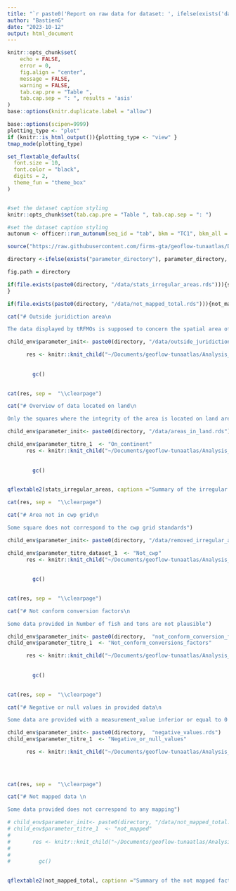 ```yaml
---
title: "`r paste0('Report on raw data for dataset: ', ifelse(exists('dataset'), dataset, 'NULL'))`"
author: "BastienG"
date: "2023-10-12"
output: html_document
---
```




```r

knitr::opts_chunk$set(
	echo = FALSE,
	error = 0,
	fig.align = "center",
	message = FALSE,
	warning = FALSE,
	tab.cap.pre = "Table ",
	tab.cap.sep = ": ", results = 'asis'
)
base::options(knitr.duplicate.label = "allow")
```


```r

base::options(scipen=9999)
plotting_type <- "plot" 
if (knitr::is_html_output()){plotting_type <- "view" }
tmap_mode(plotting_type)

```


```r

set_flextable_defaults(
  font.size = 10,
  font.color = "black",
  digits = 2,
  theme_fun = "theme_box"
)


#set the dataset caption styling
knitr::opts_chunk$set(tab.cap.pre = "Table ", tab.cap.sep = ": ")

#set the dataset caption styling
autonum <- officer::run_autonum(seq_id = "tab", bkm = "TC1", bkm_all = TRUE) # number the table, bkm (bookmark) is important as the cross-referencing is done using the bookmark


```



```r

source("https://raw.githubusercontent.com/firms-gta/geoflow-tunaatlas/Developement/Analysis_markdown/functions/Functions_markdown.R")

```

```r

directory <-ifelse(exists("parameter_directory"), parameter_directory, "~/Documents/geoflow-tunaatlas/jobs/20231013172118/entities/catch_1deg_1m_bb_iattc_level0__tuna_byflag/")

fig.path = directory
```

```r

if(file.exists(paste0(directory, "/data/stats_irregular_areas.rds"))){stats_irregular_areas <- readRDS(paste0(directory, "/data/stats_irregular_areas.rds"))
}

```

```r

if(file.exists(paste0(directory, "/data/not_mapped_total.rds"))){not_mapped_total <- readRDS(paste0(directory, "/data/not_mapped_total.rds"))} 

```


```r

cat("# Outside juridiction area\n

The data displayed by tRFMOs is supposed to concern the spatial area of the juridiction of the tRFMO. However, some data is displayed outside.")

child_env$parameter_init<- paste0(directory, "/data/outside_juridiction.rds")

      res <- knitr::knit_child("~/Documents/geoflow-tunaatlas/Analysis_markdown/comparison.Rmd", envir = child_env, quiet = TRUE)
        
        
        gc()
        
```

```r

cat(res, sep =  "\\clearpage")

```


```r

cat("# Overview of data located on land\n

Only the squares where the integrity of the area is located on land are considered in the analysis.")

child_env$parameter_init<- paste0(directory, "/data/areas_in_land.rds")

child_env$parameter_titre_1  <- "On_continent"
      res <- knitr::knit_child("~/Documents/geoflow-tunaatlas/Analysis_markdown/comparison.Rmd", envir = child_env, quiet = TRUE)
        
        
        gc()
        
```

```r

qflextable2(stats_irregular_areas, captionn ="Summary of the irregular area reallocation by unit", pgwidth = 6,  save_folder = "Summary")

```

```r

cat(res, sep =  "\\clearpage")

```


```r

cat("# Area not in cwp grid\n

Some square does not correspond to the cwp grid standards")

child_env$parameter_init<- paste0(directory, "/data/removed_irregular_areas.rds")

child_env$parameter_titre_dataset_1  <- "Not_cwp"
      res <- knitr::knit_child("~/Documents/geoflow-tunaatlas/Analysis_markdown/comparison.Rmd", envir = child_env, quiet = TRUE)
        
        
        gc()
        
```

```r

cat(res, sep =  "\\clearpage")

```


```r

cat("# Not conform conversion factors\n

Some data provided in Number of fish and tons are not plausible")

child_env$parameter_init<- paste0(directory,  "not_conform_conversion_factors.rds")
child_env$parameter_titre_1  <- "Not_conform_conversions_factors"

      res <- knitr::knit_child("~/Documents/geoflow-tunaatlas/Analysis_markdown/comparison.Rmd", envir = child_env, quiet = TRUE)
        
        
        gc()
        
```

```r

cat(res, sep =  "\\clearpage")

```

```r

cat("# Negative or null values in provided data\n

Some data are provided with a measurement_value inferior or equal to 0 ")

child_env$parameter_init<- paste0(directory,  "negative_values.rds")
child_env$parameter_titre_1  <- "Negative_or_null_values"

      res <- knitr::knit_child("~/Documents/geoflow-tunaatlas/Analysis_markdown/comparison.Rmd", envir = child_env, quiet = TRUE)
        
        
        
```

```r

cat(res, sep =  "\\clearpage")

```



```r

cat("# Not mapped data \n

Some data provided does not correspond to any mapping")

# child_env$parameter_init<- paste0(directory, "/data/not_mapped_total.rds")
# child_env$parameter_titre_1  <- "not_mapped"
# 
#       res <- knitr::knit_child("~/Documents/geoflow-tunaatlas/Analysis_markdown/comparison.Rmd", envir = child_env, quiet = TRUE)
#         
#         
#         gc()
        
```

<!-- ```{r complastfirstcat, eval=file.exists(paste0(directory, "/data/not_mapped_total.rds")), echo=FALSE, results='asis'} -->

<!-- cat(res, sep =  "\\clearpage") -->

<!-- ``` -->

```r

qflextable2(not_mapped_total, captionn ="Summary of the not mapped factors and so replaced by 'UNK', '99.9', or 'NEI'", pgwidth = 6,  save_folder = "Summary", fig.path = getwd())

```




